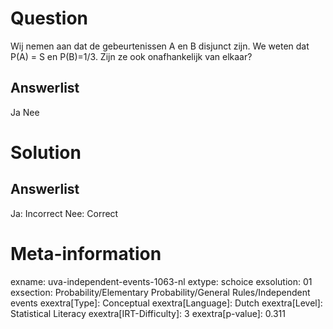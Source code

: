 Question
========

Wij nemen aan dat de gebeurtenissen A en B disjunct zijn. We weten dat
P(A) = Ѕ en P(B)=1/3. Zijn ze ook onafhankelijk van elkaar?

Answerlist
----------

Ja
Nee

Solution
========

Answerlist
----------

Ja: Incorrect
Nee: Correct

Meta-information
================
exname: uva-independent-events-1063-nl
extype: schoice
exsolution: 01
exsection: Probability/Elementary Probability/General Rules/Independent events
exextra[Type]: Conceptual
exextra[Language]: Dutch
exextra[Level]: Statistical Literacy
exextra[IRT-Difficulty]: 3
exextra[p-value]: 0.311

